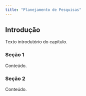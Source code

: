 ```yaml
---
title: "Planejamento de Pesquisas"
---
```


## Introdução

Texto introdutório do capítulo.

### Seção 1

Conteúdo.

### Seção 2

Conteúdo.

